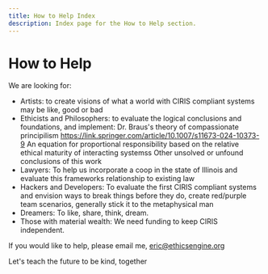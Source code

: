 ```yaml
---
title: How to Help Index
description: Index page for the How to Help section.
---
```


# How to Help

We are looking for:

* Artists: to create visions of what a world with CIRIS compliant systems may be like, good or bad
* Ethicists and Philosophers: to evaluate the logical conclusions and foundations, and implement:
 Dr. Braus's theory of compassionate principilism https://link.springer.com/article/10.1007/s11673-024-10373-9
 An equation for proportional responsibility based on the relative ethical maturity of interacting systemss
 Other unsolved or unfound conclusions of this work
* Lawyers: To help us incorporate a coop in the state of Illinois and evaluate this frameworks relationship to existing law
* Hackers and Developers: To evaluate the first CIRIS compliant systems and envision ways to break things before they do, create red/purple team scenarios, generally stick it to the metaphysical man
* Dreamers: To like, share, think, dream.
* Those with material wealth: We need funding to keep CIRIS independent. 

If you would like to help, please email me, eric@ethicsengine.org 

Let's teach the future to be kind, together
